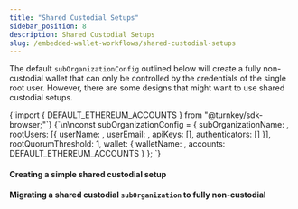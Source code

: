 ```yaml
---
title: "Shared Custodial Setups"
sidebar_position: 8
description: Shared Custodial Setups
slug: /embedded-wallet-workflows/shared-custodial-setups
---
```



The default `subOrganizationConfig` outlined below will create a fully non-custodial wallet that can only be controlled by the credentials of the single root user. However, there are some designs that might want to use shared custodial setups.

<CodeBlock language="typescript">
{`import { DEFAULT_ETHEREUM_ACCOUNTS } from "@turnkey/sdk-browser;"`}
{`\n\nconst subOrganizationConfig = {
  subOrganizationName: <subOrganizationName>,
  rootUsers: [{
    userName: <userEmail>,
    userEmail: <userEmail>,
    apiKeys: [],
    authenticators: []
  }],
  rootQuorumThreshold: 1,
  wallet: {
    walletName: <walletName>,
    accounts: DEFAULT_ETHEREUM_ACCOUNTS
  }
};
`}
</CodeBlock>

#### Creating a simple shared custodial setup

#### Migrating a shared custodial `subOrganization` to fully non-custodial
